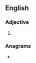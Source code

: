==English==

===Adjective===
{{head|en|adjective superlative form}}

# {{en-superlative of|horny}}

===Anagrams===
* {{anagrams|en|Thronies|northies|ornithes}}